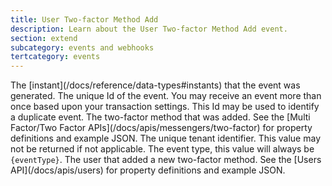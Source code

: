 ```yaml
---
title: User Two-factor Method Add
description: Learn about the User Two-factor Method Add event.
section: extend
subcategory: events and webhooks
tertcategory: events
---
```



<Event description="This event is generated when a user has added a new two-factor method."
       edition="enterprise"
       eventType={eventType}
       name="User Two-factor Method Add"
       scope="tenant"
       transactional="false"
       version="1.30.0"/>

<EventBody eventType={eventType}
           jsonFile="user-two-factor-method-add.json">

  <APIField slot="leading-fields" name="event.createInstant" type="Long">
    The [instant](/docs/reference/data-types#instants) that the event was generated.
  </APIField>

  <APIField slot="leading-fields" name="event.id" type="UUID">
    The unique Id of the event. You may receive an event more than once based upon your transaction settings. This Id may be used to identify a duplicate event.
  </APIField>

  <APIField slot="trailing-fields" name="event.method" type="Object">
    The two-factor method that was added. See the [Multi Factor/Two Factor APIs](/docs/apis/messengers/two-factor) for property definitions and example JSON.
  </APIField>

  <APIField slot="trailing-fields" name="event.tenantId" type="UUID">
    The unique tenant identifier. This value may not be returned if not applicable.
  </APIField>

  <APIField slot="trailing-fields" name="event.type" type="String">
    The event type, this value will always be <code>{eventType}</code>.
  </APIField>

  <APIField slot="trailing-fields" name="event.user" type="Object">
    The user that added a new two-factor method. See the [Users API](/docs/apis/users) for property definitions and example JSON.
  </APIField>

</EventBody>
